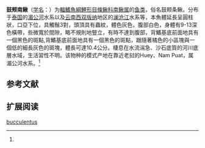 {{Speciesbox
| image = Schistura bucculenta.jpg
| name = 鼓颊南鳅
| status = LC
| status_system = IUCN3.1 
| genus = Schistura
| species = bucculentus
| authority = Smith, 1945<ref name='id6351'>{{cite web| url =http://www.bioinfo.cn/db05/BjdwSpecies.php?action=view&id=6351| title =鼓颊南鳅| work =中国动物物种编目数据库| publisher =中国科学院微生物研究所| author =中国科学院动物研究所| accessdate =2009-04-11| deadurl =yes| archiveurl =https://web.archive.org/web/20160305060630/http://www.bioinfo.cn/db05/BjdwSpecies.php?action=view&id=6351| archivedate =2016-03-05}}</ref>
| synonyms = *''Noemacheilus bucculentus'',Smith, 1945
*''Nemacheilus bucculentus'',Smith, 1945
}}

'''鼓颊南鳅'''（[[学名|学名]]：{{lang|la|''Schistura bucculentus''}}）为[[輻鰭魚綱|輻鰭魚綱]][[鯉形目|鯉形目]][[條鳅科|條鳅科]][[南鳅属|南鳅属]]的[[鱼类|鱼类]]，俗名鼓颊条鳅。分布于[[泰国|泰国]]的[[湄公河|湄公河]]水系以及[[云南|云南]][[西双版纳|西双版纳]]地区的[[澜沧江|澜沧江]]水系等，本魚體延長呈圓柱狀，口亞下位，具觸鬚3對，頭頂具有蟲紋，體色灰色，腹部白色，身體有9-13深色橫帶，些微寬於間隙，略不規則地豎立，有時不達到腹部，背鰭基底前面地具有一個黑色的斑點,背鰭基底前面地具有一個黑色的斑點，跟隨著橘色的小區塊與一個低的細長灰色的斑塊，體長可達10.4公分。棲息在水流湍急、沙石底質的河川底層水域，生活習性不明。该物种的模式产地在靠近老挝的Huey、Nam Puat，属湄公河水系。<ref name='id6351'/>

== 参考文献 ==
{{reflist}}

== 扩展阅读 ==
{{refbegin}}
{{wikispecies-inline|Schistura bucculentus|鼓颊南鳅}}
{{refend}}

[[Category:南鳅属|bucculentus]]


{{鯉形目小作品}}
